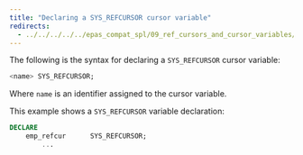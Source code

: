 ```yaml
---
title: "Declaring a SYS_REFCURSOR cursor variable"
redirects:
  - ../../../../../epas_compat_spl/09_ref_cursors_and_cursor_variables/02_declaring_a_cursor_variable/01_declaring_a_sys_refcursor_cursor_variable #generated for docs/epas/reorg-role-use-case-mode
---
```


<div id="declaring_a_sys_refcursor_cursor_variable" class="registered_link"></div>

The following is the syntax for declaring a `SYS_REFCURSOR` cursor variable:

```sql
<name> SYS_REFCURSOR;
```

Where `name` is an identifier assigned to the cursor variable.

This example shows a `SYS_REFCURSOR` variable declaration:

```sql
DECLARE
    emp_refcur      SYS_REFCURSOR;
        ...
```
